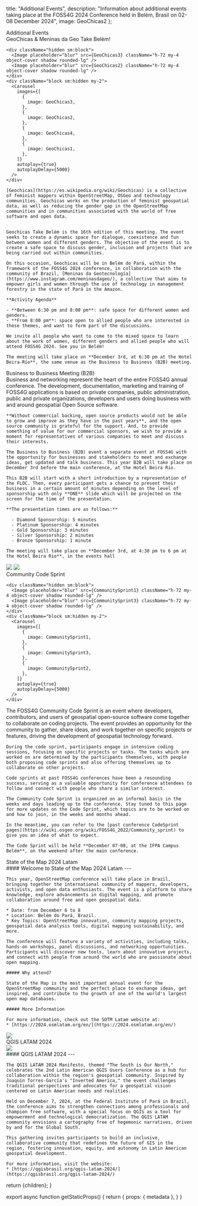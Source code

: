 
  title: "Additional Events",
  description: "Information about additional events taking place at the FOSS4G 2024 Conference held in Belém, Brasil on 02-08 December 2024",
  image: GeoChicas2
};

<div className="sm:hidden">
<Heading bubble>Additional Events</Heading>
</div>

<Heading bubble color="orange">
  GeoChicas &amp; Meninas da Geo Take Belém!
</Heading>

<div className="sm:grid sm:grid-cols-12 gap-4">
  <div className="col-span-5 rounded-lg overflow-hidden">

    <div className="hidden sm:block">
      <Image placeholder="blur" src={GeoChicas3} className="h-72 my-4 object-cover shadow rounded-lg" />
      <Image placeholder="blur" src={GeoChicas2} className="h-72 my-4 object-cover shadow rounded-lg" />
    </div>
    <div className="block sm:hidden my-2">
      <Carousel
        images={[
          {
            image: GeoChicas3,
          },
          {
            image: GeoChicas2,
          },
          {
            image: GeoChicas4,
          },
          {
            image: GeoChicas1,
          },
        ]}
        autoplay={true}
        autoplayDelay={5000}
      />
    </div>

  </div>
  <div className="col-span-7">

    [Geochicas](https://es.wikipedia.org/wiki/Geochicas) is a collective of feminist mappers within OpenStreetMap, OSGeo and technology communities. Geochicas works on the production of feminist geospatial data, as well as reducing the gender gap in the OpenStreetMap communities and in communities associated with the world of free software and open data.


    Geochicas Take Belém is the 16th edition of this meeting. The event seeks to create a dynamic space for dialogue, coexistence and fun between women and different genders. The objective of the event is to create a safe space to discuss gender, inclusion and projects that are being carried out within communities.

    On this occasion, Geochicas will be in Belém do Pará, within the framework of the FOSS4G 2024 conference, in collaboration with the community of Brazil, [Meninas da Geotecnología](https://www.instagram.com/meninasdageo/), a collective that aims to empower girls and women through the use of technology in management forestry in the state of Pará in the Amazon.

    **Activity Agenda**

    - **Between 6:30 pm and 8:00 pm**: safe space for different women and genders.
    - **From 8:00 pm**: space open to allied people who are interested in these themes, and want to form part of the discussions.

    We invite all people who want to come to the mixed space to learn about the work of women, different genders and allied people who will attend FOSS4G 2024. See you in Belém!

    The meeting will take place on **December 3rd, at 6:30 pm at the Hotel Beira-Río**, the same venue as the Business to Business (B2B) meeting.

  </div>
</div>

<Heading bubble color="red">
  Business to Business Meeting (B2B)
</Heading>

<div className="grid grid-cols-1 sm:grid-cols-12 gap-4">
  <div className="sm:col-span-7 order-last sm:order-first">
    Business and networking represent the heart of the entire FOSS4G annual conference. The development, documentation, marketing and training of FOSS4G applications is based on private companies, public administration, public and private organizations, developers and users doing business with and around geospatial Open Source software.

    **Without commercial backing, open source products would not be able to grow and improve as they have in the past years**, and the open source community is grateful for the support. And, to provide something of value for our commercial sponsors, we wish to provide a moment for representatives of various companies to meet and discuss their interests.

    The Business to Business (B2B) event a separate event at FOSS4G with the opportunity for businesses and stakeholders to meet and exchange ideas, get updated and talk business. This year B2B will take place on December 3rd before the main conference, at the Hotel Beira Rio.

    This B2B will start with a short introduction by a representation of the FLOC. Then, every participant gets a chance to present their business in a certain amount of minutes depending on the level of sponsorship with only **ONE** slide which will be projected on the screen for the time of the presentation.

    **The presentation times are as follows:**

      - Diamond Sponsorship: 5 minutes
      - Platinum Sponsorship: 4 minutes
      - Gold Sponsorship: 3 minutes
      - Silver Sponsorship: 2 minutes
      - Bronze Sponsorship: 1 minute

    The meeting will take place on **December 3rd, at 4:30 pm to 6 pm at the Hotel Beira Rio**, in the events hall

  </div>

<div className="sm:col-span-5 rounded-lg overflow-hidden order-first sm:order-last">
  <div className="hidden sm:block">

  <Image placeholder="blur" src={BeiraRio1} className="h-72 my-4 object-cover shadow rounded-lg" />
  <Image placeholder="blur" src={BeiraRio3} className="h-72 my-4 object-cover shadow rounded-lg" />
  </div>
  <div className="block sm:hidden my-2">
    <Carousel
      images={[
        {
          image: BeiraRio1,
        },
        {
          image: BeiraRio3,
        },
        {
          image: BeiraRio2,
        },
      ]}
      autoplay={true}
      autoplayDelay={5000}
    />
  </div>

</div>
</div>

<Heading bubble color="green">
  Community Code Sprint
</Heading>

<div className="sm:grid sm:grid-cols-12 gap-4">
  <div className="col-span-5 rounded-lg overflow-hidden">

    <div className="hidden sm:block">
      <Image placeholder="blur" src={CommunitySprint1} className="h-72 my-4 object-cover shadow rounded-lg" />
      <Image placeholder="blur" src={CommunitySprint3} className="h-72 my-4 object-cover shadow rounded-lg" />
    </div>
    <div className="block sm:hidden my-2">
      <Carousel
        images={[
          {
            image: CommunitySprint1,
          },
          {
            image: CommunitySprint3,
          },
          {
            image: CommunitySprint2,
          },
        ]}
        autoplay={true}
        autoplayDelay={5000}
      />
    </div>

  </div>
  <div className="col-span-7">
    The FOSS4G Community Code Sprint is an event where developers, contributors, and users of geospatial open-source software come together to collaborate on coding projects. The event provides an opportunity for the community to gather, share ideas, and work together on specific projects or features, driving the development of geospatial technology forward.

    During the code sprint, participants engage in intensive coding sessions, focusing on specific projects or tasks. The tasks which are worked on are determined by the participants themselves, with people both proposing code sprints and also offering themselves up to collaborate on other projects.

    Code sprints at past FOSS4G conferences have been a resounding success, serving as a valuable opportunity for conference attendees to follow and connect with people who share a similar interest.

    The Community Code Sprint is organized on an informal basis in the weeks and days leading up to the conference. Stay tuned to this page for more updates on the Code Sprint, which topics are to be worked on and how to join, in the weeks and months ahead.

    In the meantime, you can refer to the [past conference CodeSprint pages](https://wiki.osgeo.org/wiki/FOSS4G_2022/Community_sprint) to give you an idea of what to expect.

    The Code Sprint will be held **December 07-08, at the IFPA Campus Belém**, on the weekend after the main conference.
  </div>
</div>

<Heading bubble color="blue">
  State of the Map 2024 Latam
</Heading>

<div className="grid grid-cols-1 sm:grid-cols-12 gap-4 sm:flex-row">
  <div className="sm:col-span-7 order-last sm:order-first">
    #### Welcome to State of the Map 2024 Latam
    ---

    This year, OpenStreetMap conference will take place in Brazil, bringing together the international community of mappers, developers, activists, and open data enthusiasts. The event is a platform to share knowledge, explore advancements in digital mapping, and promote collaboration around free and open geospatial data.

    * Date: from December 6 to 8
    * Location: Belém do Pará, Brazil.
    * Key Topics: OpenStreetMap innovation, community mapping projects, geospatial data analysis tools, digital mapping sustainability, and more.

    The conference will feature a variety of activities, including talks, hands-on workshops, panel discussions, and networking opportunities. Participants will discover new tools, learn about innovative projects, and connect with people from around the world who are passionate about open mapping.

    ##### Why attend?

    State of the Map is the most important annual event for the OpenStreetMap community and the perfect place to exchange ideas, get inspired, and contribute to the growth of one of the world's largest open map databases.

    ##### More Information

    For more information, check out the SOTM Latam website at:
    * [https://2024.osmlatam.org/en/](https://2024.osmlatam.org/en/)


  </div>
  <div className="sm:col-span-5 order-first sm:order-last">
    <Image placeholder="blur" src={SotmLogo} className="my-4 w-full shadow rounded-lg" />
  </div>
</div>

<Heading bubble color="orange">
  QGIS LATAM 2024
</Heading>

<div className="grid grid-cols-1 sm:grid-cols-12 gap-4 sm:flex-row">
  <div className="sm:col-span-5 order-first sm:order-last">
    <Image placeholder="blur" src={QgisLogo} className="my-4 w-full shadow rounded-lg" />
  </div>
  <div className="sm:col-span-7 order-first sm:order-last">
    #### QGIS LATAM 2024
    ---

    The QGIS LATAM 2024 Manifesto, themed "The South is Our North," celebrates the 2nd Latin American QGIS Users Conference as a hub for collaboration within the region's geospatial community. Inspired by Joaquín Torres-García's "Inverted America," the event challenges traditional perspectives and advocates for a geospatial vision centered on Latin American needs and realities.

    Held on December 7, 2024, at the Federal Institute of Pará in Brazil, the conference aims to strengthen connections among professionals and champion free software, with a special focus on QGIS as a tool for empowerment and technological democratization. The QGIS LATAM community envisions a cartography free of hegemonic narratives, driven by and for the Global South.

    This gathering invites participants to build an inclusive, collaborative community that redefines the future of GIS in the region, fostering innovation, equity, and autonomy in Latin American geospatial development.

    For more information, visit the website:
    * [https://qgisbrasil.org/qgis-latam-2024/](https://qgisbrasil.org/qgis-latam-2024/)
  </div>
</div>

  return <MdxLayout metadata={metadata}>{children}</MdxLayout>;
}

export async function getStaticProps() {
  return {
    props: {
      metadata
    },
  }
}